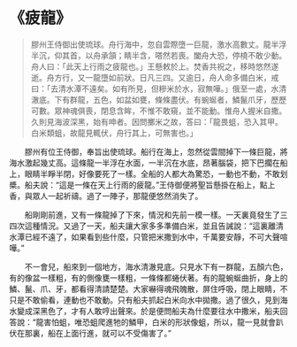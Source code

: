 # 《疲龍》

> 膠州王侍御出使琉球。舟行海中，忽自雲際墮一巨龍，激水高數丈。龍半浮半沉，仰其首，以舟承頷；睛半含，嗒然若喪。闔舟大恐，停橈不敢少動。舟人曰：「此天上行雨之疲龍也。」王懸敕於上。焚香共祝之，移時悠然遂逝。舟方行，又一龍墮如前狀。日凡三四。又逾日，舟人命多備白米，戒曰：「去清水潭不遠矣。如有所見，但糝米於水，寂無嘩。」俄至一處，水清澈底。下有群龍，五色，如盆如甕，條條盡伏。有蜿蜒者，鱗鬣爪牙，歷歷可數。眾神魂俱喪，閉息含眸，不惟不敢窺，並不能動。惟舟人握米自撒。久則見海波深黑，始有呻者。因問擲米之故，答曰：「龍畏蛆，恐入其甲。白米類蛆，故龍見輒伏，舟行其上，可無害也。」

&emsp;&emsp;膠州有位王侍御，奉旨出使琉球。船行在海上，忽然從雲間掉下一條巨龍，將海水激起幾丈高。這條龍一半浮在水面，一半沉在水底，昂著腦袋，把下巴擱在船上，眼睛半睜半閉，好像要死了一樣。全船的人都大為驚恐，一動也不動，不敢划槳。船夫說：“這是一條在天上行雨的疲龍。”王侍御便將聖旨懸掛在船上，點上香，與眾人一起祈禱。過了一陣子，那龍便悠然消失了。

&emsp;&emsp;船剛剛前進，又有一條龍掉了下來，情況和先前一模一樣。一天裏竟發生了三四次這種情況。又過了一天，船夫讓大家多多準備白米，並且告誡說：“這裏離清水潭已經不遠了，如果看到些什麼，只管把米撒到水中，千萬要安靜，不可大聲喧嘩。”

&emsp;&emsp;不一會兒，船來到一個地方，海水清澈見底。只見水下有一群龍，五顏六色，有的像盆一樣粗，有的側像甕一樣粗，一條條都蜷伏著。有的龍蜿蜒曲折，身上的鱗、鬣、爪、牙，都看得清請楚楚。大家嚇得魂飛魄散，屏住呼吸，閉上眼睛，不只是不敢偷看，連動也不敢動。只有船夫抓起白米向水中拋撒。過了很久，見到海水變成深黑色了，才有人敢哼出聲來。於是便問船夫為什麼要往水中撒米，船夫回答說：“龍害怕蛆，唯恐蛆爬進牠的鱗甲，白米的形狀像蛆，所以，龍一見就會趴伏在那裏，船在上面行進，就可以不受傷害了。”
